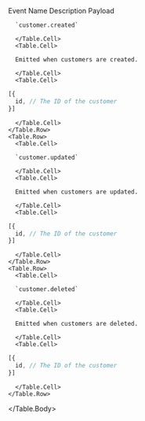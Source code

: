 
<Table>
  <Table.Header>
    <Table.Row>
      <Table.HeaderCell>Event Name</Table.HeaderCell>
      <Table.HeaderCell>Description</Table.HeaderCell>
      <Table.HeaderCell className="w-1/3">Payload</Table.HeaderCell>
    </Table.Row>
  </Table.Header>
  <Table.Body>
    <Table.Row>
      <Table.Cell>

      `customer.created`

      </Table.Cell>
      <Table.Cell>

      Emitted when customers are created.

      </Table.Cell>
      <Table.Cell>

```ts blockStyle="inline"
[{
  id, // The ID of the customer
}]
```

      </Table.Cell>
    </Table.Row>
    <Table.Row>
      <Table.Cell>

      `customer.updated`

      </Table.Cell>
      <Table.Cell>

      Emitted when customers are updated.

      </Table.Cell>
      <Table.Cell>

```ts blockStyle="inline"
[{
  id, // The ID of the customer
}]
```

      </Table.Cell>
    </Table.Row>
    <Table.Row>
      <Table.Cell>

      `customer.deleted`

      </Table.Cell>
      <Table.Cell>

      Emitted when customers are deleted.

      </Table.Cell>
      <Table.Cell>

```ts blockStyle="inline"
[{
  id, // The ID of the customer
}]
```

      </Table.Cell>
    </Table.Row>
  </Table.Body>
</Table>